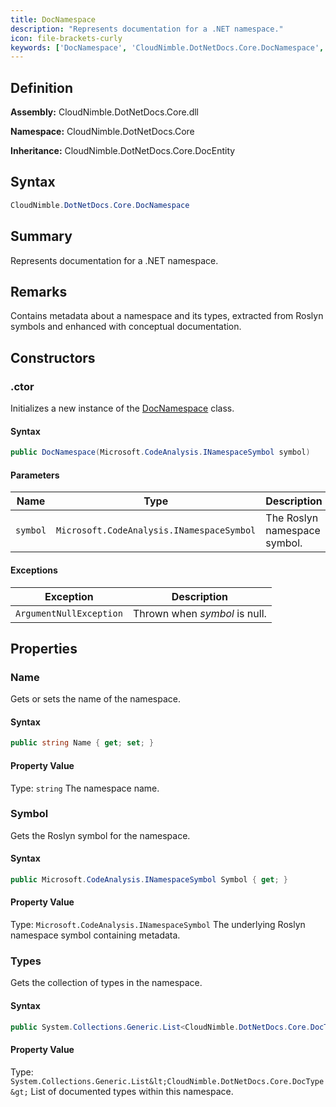 ```yaml
---
title: DocNamespace
description: "Represents documentation for a .NET namespace."
icon: file-brackets-curly
keywords: ['DocNamespace', 'CloudNimble.DotNetDocs.Core.DocNamespace', 'CloudNimble.DotNetDocs.Core', 'class', 'CloudNimble.DotNetDocs.Core.DocEntity']
---
```


## Definition

**Assembly:** CloudNimble.DotNetDocs.Core.dll

**Namespace:** CloudNimble.DotNetDocs.Core

**Inheritance:** CloudNimble.DotNetDocs.Core.DocEntity

## Syntax

```csharp
CloudNimble.DotNetDocs.Core.DocNamespace
```

## Summary

Represents documentation for a .NET namespace.

## Remarks

Contains metadata about a namespace and its types, extracted from Roslyn symbols and enhanced
            with conceptual documentation.

## Constructors

### .ctor

Initializes a new instance of the [DocNamespace](../DocNamespace.md) class.

#### Syntax

```csharp
public DocNamespace(Microsoft.CodeAnalysis.INamespaceSymbol symbol)
```

#### Parameters

| Name | Type | Description |
|------|------|-------------|
| `symbol` | `Microsoft.CodeAnalysis.INamespaceSymbol` | The Roslyn namespace symbol. |

#### Exceptions

| Exception | Description |
|-----------|-------------|
| `ArgumentNullException` | Thrown when *symbol* is null. |

## Properties

### Name

Gets or sets the name of the namespace.

#### Syntax

```csharp
public string Name { get; set; }
```

#### Property Value

Type: `string`
The namespace name.

### Symbol

Gets the Roslyn symbol for the namespace.

#### Syntax

```csharp
public Microsoft.CodeAnalysis.INamespaceSymbol Symbol { get; }
```

#### Property Value

Type: `Microsoft.CodeAnalysis.INamespaceSymbol`
The underlying Roslyn namespace symbol containing metadata.

### Types

Gets the collection of types in the namespace.

#### Syntax

```csharp
public System.Collections.Generic.List<CloudNimble.DotNetDocs.Core.DocType> Types { get; }
```

#### Property Value

Type: `System.Collections.Generic.List&lt;CloudNimble.DotNetDocs.Core.DocType&gt;`
List of documented types within this namespace.

